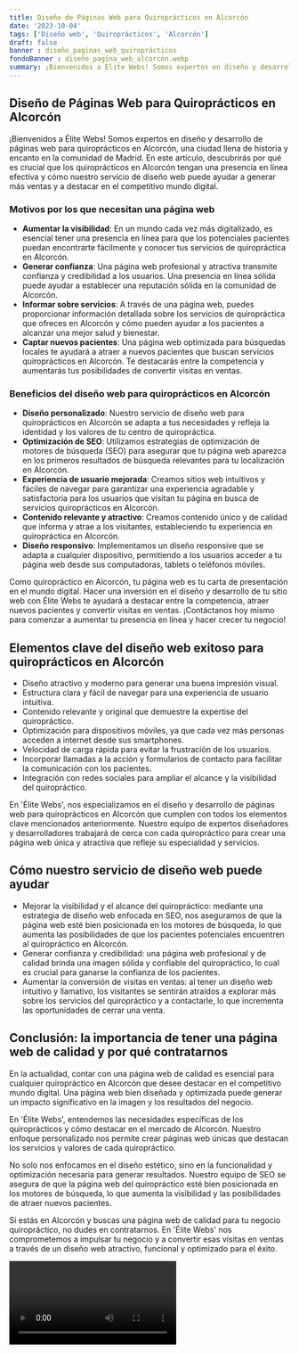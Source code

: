 ```yaml
---
title: Diseño de Páginas Web para Quiroprácticos en Alcorcón
date: '2023-10-04'
tags: ['Diseño web', 'Quiroprácticos', 'Alcorcón']
draft: false
banner : diseño_paginas_web_quiroprácticos
fondoBanner : diseño_pagina_web_alcorcón.webp
summary: ¡Bienvenidos a Élite Webs! Somos expertos en diseño y desarrollo de páginas web para quiroprácticos en Alcorcón, una ciudad llena de historia y encanto en la comunidad de Madrid. En este artículo, descubrirás por qué es crucial que los quiroprácticos en Alcorcón tengan una presencia en línea efectiva y cómo nuestro servicio de diseño web puede ayudar a generar más ventas y a destacar en el competitivo mundo digital. 
---
```


## Diseño de Páginas Web para Quiroprácticos en Alcorcón

¡Bienvenidos a Élite Webs! Somos expertos en diseño y desarrollo de páginas web para quiroprácticos en Alcorcón, una ciudad llena de historia y encanto en la comunidad de Madrid. En este artículo, descubrirás por qué es crucial que los quiroprácticos en Alcorcón tengan una presencia en línea efectiva y cómo nuestro servicio de diseño web puede ayudar a generar más ventas y a destacar en el competitivo mundo digital. 

### Motivos por los que necesitan una página web

- **Aumentar la visibilidad**: En un mundo cada vez más digitalizado, es esencial tener una presencia en línea para que los potenciales pacientes puedan encontrarte fácilmente y conocer tus servicios de quiropráctica en Alcorcón.
- **Generar confianza**: Una página web profesional y atractiva transmite confianza y credibilidad a los usuarios. Una presencia en línea sólida puede ayudar a establecer una reputación sólida en la comunidad de Alcorcón.
- **Informar sobre servicios**: A través de una página web, puedes proporcionar información detallada sobre los servicios de quiropráctica que ofreces en Alcorcón y cómo pueden ayudar a los pacientes a alcanzar una mejor salud y bienestar.
- **Captar nuevos pacientes**: Una página web optimizada para búsquedas locales te ayudará a atraer a nuevos pacientes que buscan servicios quiroprácticos en Alcorcón. Te destacarás entre la competencia y aumentarás tus posibilidades de convertir visitas en ventas.

### Beneficios del diseño web para quiroprácticos en Alcorcón

- **Diseño personalizado**: Nuestro servicio de diseño web para quiroprácticos en Alcorcón se adapta a tus necesidades y refleja la identidad y los valores de tu centro de quiropráctica.
- **Optimización de SEO**: Utilizamos estrategias de optimización de motores de búsqueda (SEO) para asegurar que tu página web aparezca en los primeros resultados de búsqueda relevantes para tu localización en Alcorcón.
- **Experiencia de usuario mejorada**: Creamos sitios web intuitivos y fáciles de navegar para garantizar una experiencia agradable y satisfactoria para los usuarios que visitan tu página en busca de servicios quiroprácticos en Alcorcón.
- **Contenido relevante y atractivo**: Creamos contenido único y de calidad que informa y atrae a los visitantes, estableciendo tu experiencia en quiropráctica en Alcorcón.
- **Diseño responsivo**: Implementamos un diseño responsive que se adapta a cualquier dispositivo, permitiendo a los usuarios acceder a tu página web desde sus computadoras, tablets o teléfonos móviles.

Como quiropráctico en Alcorcón, tu página web es tu carta de presentación en el mundo digital. Hacer una inversión en el diseño y desarrollo de tu sitio web con Élite Webs te ayudará a destacar entre la competencia, atraer nuevos pacientes y convertir visitas en ventas. ¡Contáctanos hoy mismo para comenzar a aumentar tu presencia en línea y hacer crecer tu negocio!

<GifSeo />

<Cta />

## Elementos clave del diseño web exitoso para quiroprácticos en Alcorcón

- Diseño atractivo y moderno para generar una buena impresión visual.
- Estructura clara y fácil de navegar para una experiencia de usuario intuitiva.
- Contenido relevante y original que demuestre la expertise del quiropráctico.
- Optimización para dispositivos móviles, ya que cada vez más personas acceden a internet desde sus smartphones.
- Velocidad de carga rápida para evitar la frustración de los usuarios.
- Incorporar llamadas a la acción y formularios de contacto para facilitar la comunicación con los pacientes.
- Integración con redes sociales para ampliar el alcance y la visibilidad del quiropráctico.

En 'Élite Webs', nos especializamos en el diseño y desarrollo de páginas web para quiroprácticos en Alcorcón que cumplen con todos los elementos clave mencionados anteriormente. Nuestro equipo de expertos diseñadores y desarrolladores trabajará de cerca con cada quiropráctico para crear una página web única y atractiva que refleje su especialidad y servicios. 

## Cómo nuestro servicio de diseño web puede ayudar

- Mejorar la visibilidad y el alcance del quiropráctico: mediante una estrategia de diseño web enfocada en SEO, nos aseguramos de que la página web esté bien posicionada en los motores de búsqueda, lo que aumenta las posibilidades de que los pacientes potenciales encuentren al quiropráctico en Alcorcón.
- Generar confianza y credibilidad: una página web profesional y de calidad brinda una imagen sólida y confiable del quiropráctico, lo cual es crucial para ganarse la confianza de los pacientes.
- Aumentar la conversión de visitas en ventas: al tener un diseño web intuitivo y llamativo, los visitantes se sentirán atraídos a explorar más sobre los servicios del quiropráctico y a contactarle, lo que incrementa las oportunidades de cerrar una venta.

## Conclusión: la importancia de tener una página web de calidad y por qué contratarnos

En la actualidad, contar con una página web de calidad es esencial para cualquier quiropráctico en Alcorcón que desee destacar en el competitivo mundo digital. Una página web bien diseñada y optimizada puede generar un impacto significativo en la imagen y los resultados del negocio.

En 'Élite Webs', entendemos las necesidades específicas de los quiroprácticos y cómo destacar en el mercado de Alcorcón. Nuestro enfoque personalizado nos permite crear páginas web únicas que destacan los servicios y valores de cada quiropráctico.

No solo nos enfocamos en el diseño estético, sino en la funcionalidad y optimización necesaria para generar resultados. Nuestro equipo de SEO se asegura de que la página web del quiropráctico esté bien posicionada en los motores de búsqueda, lo que aumenta la visibilidad y las posibilidades de atraer nuevos pacientes.

Si estás en Alcorcón y buscas una página web de calidad para tu negocio quiropráctico, no dudes en contratarnos. En 'Élite Webs' nos comprometemos a impulsar tu negocio y a convertir esas visitas en ventas a través de un diseño web atractivo, funcional y optimizado para el éxito.

<Video />

<CtaBot job='Quiroprácticos' city='Alcorcón'/>

<Gmaps query='Alcorcón+españa+maps' />
